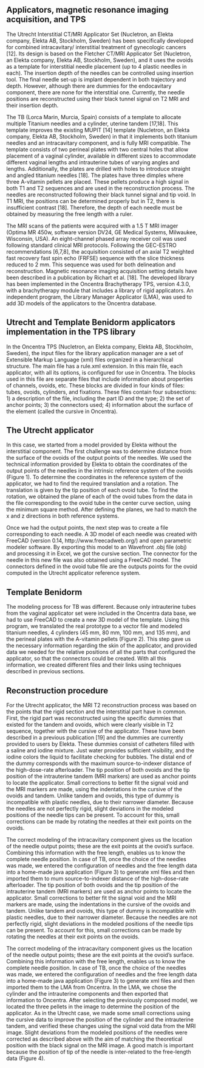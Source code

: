 ## Applicators, magnetic resonance imaging acquisition, and TPS

The Utrecht Interstitial CT/MRI Applicator Set (Nucletron, an Elekta company, Elekta AB, Stockholm, Sweden) has been specifically developed for combined intracavitary/ interstitial treatment of gynecologic cancers [12]. Its design is based on the Fletcher CT/MRI Applicator Set (Nucletron, an Elekta company, Elekta AB, Stockholm, Sweden), and it uses the ovoids as a template for interstitial needle placement (up to 4 plastic needles in each). The insertion depth of the needles can be controlled using insertion tool. The final needle set-up is implant dependent in both trajectory and depth. However, although there are dummies for the endocavitary component, there are none for the interstitial one. Currently, the needle positions are reconstructed using their black tunnel signal on T2 MRI and their insertion depth.

The TB (Lorca Marin, Murcia, Spain) consists of a template to allocate multiple Titanium needles and a cylinder, uterine tandem [17,18]. This template improves the existing MUPIT [14] template (Nucletron, an Elekta company, Elekta AB, Stockholm, Sweden) in that it implements both titanium needles and an intracavitary component, and is fully MRI compatible. The template consists of two perineal plates with two central holes that allow placement of a vaginal cylinder, available in different sizes to accommodate different vaginal lengths and intrauterine tubes of varying angles and lengths. Additionally, the plates are drilled with holes to introduce straight and angled titanium needles [18]. The plates have three dimples where three A-vitamin pellets are placed. These pellets produce a high signal in both T1 and T2 sequences and are used in the reconstruction process. The needles are reconstructed following their black tunnel signal and tip void. In T1 MRI, the positions can be determined properly but in T2, there is insufficient contrast [18]. Therefore, the depth of each needle must be obtained by measuring the free length with a ruler.

The MRI scans of the patients were acquired with a 1.5 T MRI imager (Optima MR 450w, software version DV24, GE Medical Systems, Milwaukee, Wisconsin, USA). An eight-channel phased array receiver coil was used following standard clinical MRI protocols. Following the GEC-ESTRO recommendations [6,7,8], the acquisition consisted of an axial T2 weighted fast recovery fast spin echo (FRFSE) sequence with the slice thickness reduced to 2 mm. This sequence was used for both delineation and reconstruction. Magnetic resonance imaging acquisition setting details have been described in a publication by Richart et al. [18]. The developed library has been implemented in the Oncentra Brachytherapy TPS, version 4.3.0, with a brachytherapy module that includes a library of rigid applicators. An independent program, the Library Manager Applicator (LMA), was used to add 3D models of the applicators to the Oncentra database.

## Utrecht and Template Benidorm applicators implementation in the TPS library

In the Oncentra TPS (Nucletron, an Elekta company, Elekta AB, Stockholm, Sweden), the input files for the library application manager are a set of Extensible Markup Language (xml) files organized in a hierarchical structure. The main file has a rule.xml extension. In this main file, each applicator, with all its options, is configured for use in Oncentra. The blocks used in this file are separate files that include information about properties of channels, ovoids, etc. These blocks are divided in four kinds of files: tubes, ovoids, cylinders, and fixations. These files contain four subsections: 1) a description of the file, including the part ID and the type; 2) the set of anchor points; 3) the connectors used; 4) information about the surface of the element (called the cursive in Oncentra).

## The Utrecht applicator

In this case, we started from a model provided by Elekta without the interstitial component. The first challenge was to determine distance from the surface of the ovoids of the output points of the needles. We used the technical information provided by Elekta to obtain the coordinates of the output points of the needles in the intrinsic reference system of the ovoids (Figure 1). To determine the coordinates in the reference system of the applicator, we had to find the required translation and a rotation. The translation is given by the tip position of each ovoid tube. To find the rotation, we obtained the plane of each of the ovoid tubes from the data in the file corresponding to the ovoid tube in the center curve section, using the minimum square method. After defining the planes, we had to match the x and z directions in both reference systems.

Once we had the output points, the next step was to create a file corresponding to each needle. A 3D model of each needle was created with FreeCAD (version 0.14, http://www.freecadweb.org/) and open parametric modeler software. By exporting this model to an Wavefront .obj file (obj) and processing it in Excel, we got the cursive section. The connector for the needle in this new file was also obtained using a FreeCAD model. The connectors defined in the ovoid tube file are the outputs points for the ovoid computed in the Utrecht applicator reference system.

## Template Benidorm 

The modeling process for TB was different. Because only intrauterine tubes from the vaginal applicator set were included in the Oncentra data base, we had to use FreeCAD to create a new 3D model of the template. Using this program, we translated the real prototype to a vector file and modeled titanium needles, 4 cylinders (45 mm, 80 mm, 100 mm, and 135 mm), and the perineal plates with the A-vitamin pellets (Figure 2). This step gave us the necessary information regarding the skin of the applicator, and provided data we needed for the relative positions of all the parts that configured the applicator, so that the connectors could be created. With all this information, we created different files and their links using techniques described in previous sections.

## Reconstruction procedure

For the Utrecht applicator, the MRI T2 reconstruction process was based on the points that the rigid section and the interstitial part have in common. First, the rigid part was reconstructed using the specific dummies that existed for the tandem and ovoids, which were clearly visible in T2 sequence, together with the cursive of the applicator. These have been described in a previous publication [19] and the dummies are currently provided to users by Elekta. These dummies consist of catheters filled with a saline and iodine mixture. Just water provides sufficient visibility, and the iodine colors the liquid to facilitate checking for bubbles. The distal end of the dummy corresponds with the maximum source-to-indexer distance of the high-dose-rate afterloader. The tip position of both ovoids and the tip position of the intrauterine tandem (MRI markers) are used as anchor points to locate the applicator. Small corrections to better fit the signal void and the MRI markers are made, using the indentations in the cursive of the ovoids and tandem. Unlike tandem and ovoids, this type of dummy is incompatible with plastic needles, due to their narrower diameter. Because the needles are not perfectly rigid, slight deviations in the modeled positions of the needle tips can be present. To account for this, small corrections can be made by rotating the needles at their exit points on the ovoids.

The correct modeling of the intracavitary component gives us the location of the needle output points; these are the exit points at the ovoid’s surface. Combining this information with the free length, enables us to know the complete needle position. In case of TB, once the choice of the needles was made, we entered the configuration of needles and the free length data into a home-made java application (Figure 3) to generate xml files and then imported them to mum source-to-indexer distance of the high-dose-rate afterloader. The tip position of both ovoids and the tip position of the intrauterine tandem (MRI markers) are used as anchor points to locate the applicator. Small corrections to better fit the signal void and the MRI markers are made, using the indentations in the cursive of the ovoids and tandem. Unlike tandem and ovoids, this type of dummy is incompatible with plastic needles, due to their narrower diameter. Because the needles are not perfectly rigid, slight deviations in the modeled positions of the needle tips can be present. To account for this, small corrections can be made by rotating the needles at their exit points on the ovoids.

The correct modeling of the intracavitary component gives us the location of the needle output points; these are the exit points at the ovoid’s surface. Combining this information with the free length, enables us to know the complete needle position. In case of TB, once the choice of the needles was made, we entered the configuration of needles and the free length data into a home-made java application (Figure 3) to generate xml files and then imported them to the LMA from Oncentra. In the LMA, we chose the cylinder and the intrauterine components and then exported that information to Oncentra. After selecting the previously composed model, we located the three pellets in the image to determine the position of the applicator. As in the Utrecht case, we made some small corrections using the cursive data to improve the position of the cylinder and the intrauterine tandem, and verified these changes using the signal void data from the MRI image. Slight deviations from the modeled positions of the needles were corrected as described above with the aim of matching the theoretical position with the black signal on the MRI image. A good match is important because the position of tip of the needle is inter-related to the free-length data (Figure 4).





